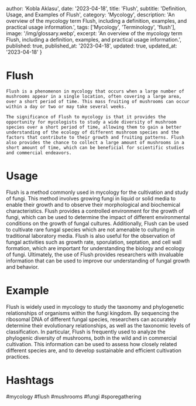 
  author: 'Kobla Aklasu',
  date: '2023-04-18',
  title: 'Flush',
  subtitle: 'Definition, Usage, and Examples of Flush',
  category: 'Mycology',
  description: 'An overview of the mycology term Flush, including a definition, examples, and practical usage information.',
  tags: ['Mycology', 'Terminology', 'flush'],
  image: '/img/glossary.webp',
  excerpt: 'An overview of the mycology term Flush, including a definition, examples, and practical usage information.',
  published: true,
  published_at: '2023-04-18',
  updated: true,
  updated_at: '2023-04-18'
}




# Flush
    
    Flush is a phenomenon in mycology that occurs when a large number of mushrooms appear in a single location, often covering a large area, over a short period of time. This mass fruiting of mushrooms can occur within a day or two or may take several weeks.
    
    The significance of Flush to mycology is that it provides the opportunity for mycologists to study a wide diversity of mushroom species over a short period of time, allowing them to gain a better understanding of the ecology of different mushroom species and the factors that contribute to their growth and fruiting patterns. Flush also provides the chance to collect a large amount of mushrooms in a short amount of time, which can be beneficial for scientific studies and commercial endeavors.

# Usage

Flush is a method commonly used in mycology for the cultivation and study of fungi. This method involves growing fungi in liquid or solid media to enable their growth and to observe their morphological and biochemical characteristics. Flush provides a controlled environment for the growth of fungi, which can be used to determine the impact of different environmental conditions on the growth of fungal cultures. Additionally, Flush can be used to cultivate rare fungal species which are not amenable to culturing in traditional laboratory media. Flush is also useful for the observation of fungal activities such as growth rate, sporulation, septation, and cell wall formation, which are important for understanding the biology and ecology of fungi. Ultimately, the use of Flush provides researchers with invaluable information that can be used to improve our understanding of fungal growth and behavior.

# Example

Flush is widely used in mycology to study the taxonomy and phylogenetic relationships of organisms within the fungi kingdom. By sequencing the ribosomal DNA of different fungal species, researchers can accurately determine their evolutionary relationships, as well as the taxonomic levels of classification. In particular, Flush is frequently used to analyze the phylogenic diversity of mushrooms, both in the wild and in commercial cultivation. This information can be used to assess how closely related different species are, and to develop sustainable and efficient cultivation practices.

# Hashtags

#mycology #flush #mushrooms #fungi #sporegathering

